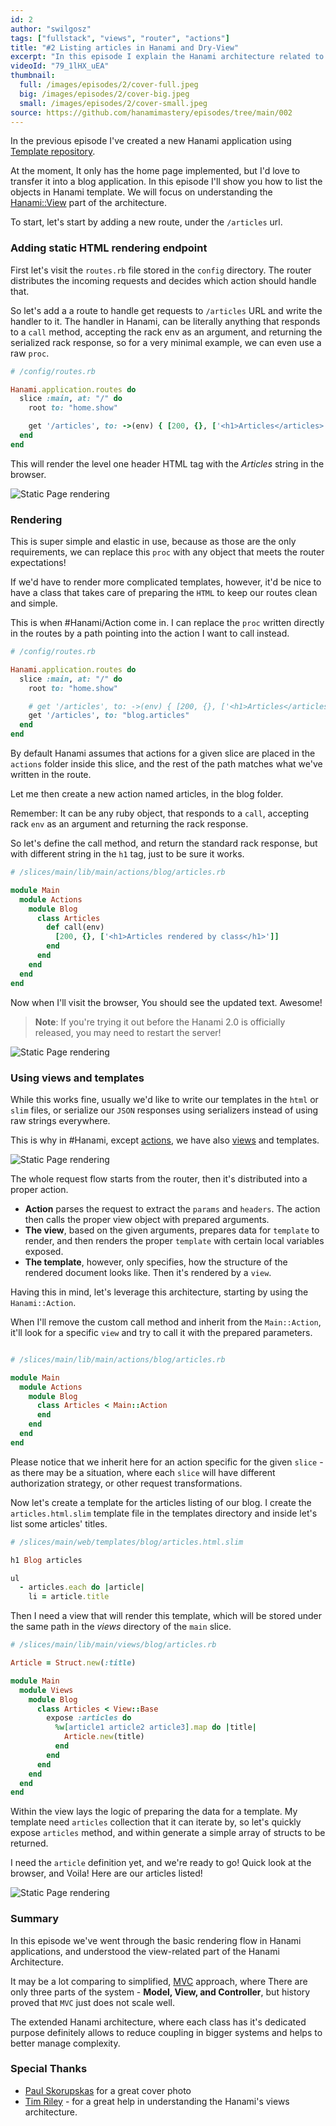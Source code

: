 ```yaml
---
id: 2
author: "swilgosz"
tags: ["fullstack", "views", "router", "actions"]
title: "#2 Listing articles in Hanami and Dry-View"
excerpt: "In this episode I explain the Hanami architecture related to views rendering, by using Hanami View, Hanami Actions and templates, to list articles for a blog applicaton."
videoId: "79_1lHX_uEA"
thumbnail:
  full: /images/episodes/2/cover-full.jpeg
  big: /images/episodes/2/cover-big.jpeg
  small: /images/episodes/2/cover-small.jpeg
source: https://github.com/hanamimastery/episodes/tree/main/002
---
```


In the previous episode I've created a new Hanami application using [Template repository](/episodes/1-creating-hanami-application).

At the moment, It only has the home page implemented, but I'd love to transfer it into a blog application. In this episode I'll show you how to list the objects in Hanami template. We will focus on understanding the [Hanami::View](https://github.com/hanami/view) part of the architecture.

To start, let's start by adding a new route, under the `/articles` url.

### Adding static HTML rendering endpoint

First let's visit the `routes.rb` file stored in the `config` directory. The router distributes the incoming requests and decides which action should handle that.

So let's add a a route to handle get requests to `/articles` URL and write the handler to it. The handler in Hanami, can be literally anything that responds to a `call` method, accepting the rack env as an argument, and returning the serialized rack response, so for a very minimal example, we can even use a raw `proc`.

```ruby
# /config/routes.rb

Hanami.application.routes do
  slice :main, at: "/" do
    root to: "home.show"

    get '/articles', to: ->(env) { [200, {}, ['<h1>Articles</articles>']] }
  end
end
```

This will render the level one header HTML tag with the _Articles_ string in the browser.

![Static Page rendering](/images/episodes/2/static-browser.png)

### Rendering

This is super simple and elastic in use, because as those are the only requirements, we can replace this `proc` with any object that meets the router expectations!

If we'd have to render more complicated templates, however, it'd be nice to have a class that takes care of preparing the `HTML` to keep our routes clean and simple.

This is when #Hanami/Action come in. I can replace the `proc` written directly in the routes by a path pointing into the action I want to call instead.

```ruby
# /config/routes.rb

Hanami.application.routes do
  slice :main, at: "/" do
    root to: "home.show"

    # get '/articles', to: ->(env) { [200, {}, ['<h1>Articles</articles>']] }
    get '/articles', to: "blog.articles"
  end
end
```

By default Hanami assumes that actions for a given slice are placed in the `actions` folder inside this slice, and the rest of the path matches what we've written in the route.

Let me then create a new action named articles, in the blog folder.

Remember: It can be any ruby object, that responds to a `call`, accepting rack `env` as an argument and returning the rack response.

So let's define the call method, and return the standard rack response, but with different string in the `h1` tag, just to be sure it works.

```ruby
# /slices/main/lib/main/actions/blog/articles.rb

module Main
  module Actions
    module Blog
      class Articles
        def call(env)
          [200, {}, ['<h1>Articles rendered by class</h1>']]
        end
      end
    end
  end
end
```

Now when I'll visit the browser, You should see the updated text. Awesome!

> **Note**: If you're trying it out before the Hanami 2.0 is officially released, you may need to restart the server!

![Static Page rendering](/images/episodes/2/static-browser-from-action.png)

### Using views and templates

While this works fine, usually we'd like to write our templates in the `html` or `slim` files, or serialize our `JSON` responses using serializers instead of using raw strings everywhere.

This is why in #Hanami, except [actions](https://github.com/hanami/controller#actions), we have also [views](https://github.com/hanami/view) and templates.

![Static Page rendering](/images/episodes/2/request-flow.png)

The whole request flow starts from the router, then it's distributed into a proper action.

- **Action** parses the request to extract the `params` and `headers`. The action then calls the proper view object with prepared arguments.
- **The view**, based on the given arguments, prepares data for `template` to render, and then renders the proper `template` with certain local variables exposed.
- **The template**, however, only specifies, how the structure of the rendered document looks like. Then it's rendered by a `view`.

Having this in mind, let's leverage this architecture, starting by using the `Hanami::Action`.

When I'll remove the custom call method and inherit from the `Main::Action`, it'll look for a specific `view` and try to call it with the prepared parameters.

```ruby

# /slices/main/lib/main/actions/blog/articles.rb

module Main
  module Actions
    module Blog
      class Articles < Main::Action
      end
    end
  end
end
```

Please notice that we inherit here for an action specific for the given `slice` - as there may be a situation, where each `slice` will have different authorization strategy, or other request transformations.

Now let's create a template for the articles listing of our blog. I create the `articles.html.slim`  template file in the templates directory and inside let's list some articles' titles.

```ruby
# /slices/main/web/templates/blog/articles.html.slim

h1 Blog articles

ul
  - articles.each do |article|
    li = article.title
```

Then I need a view that will render this template, which will be stored under the same path in the _views_ directory of the `main` slice.

```ruby
# /slices/main/lib/main/views/blog/articles.rb

Article = Struct.new(:title)

module Main
  module Views
    module Blog
      class Articles < View::Base
        expose :articles do
          %w[article1 article2 article3].map do |title|
            Article.new(title)
          end
        end
      end
    end
  end
end
```

Within the view lays the logic of preparing the data for a template. My template need `articles` collection that it can iterate by, so let's quickly expose `articles` method, and within generate a simple array of structs to be returned.

I need the `article` definition yet, and we're ready to go! Quick look at the browser, and Voila! Here are our articles listed!

![Static Page rendering](/images/episodes/2/articles.png)

### Summary

In this episode we've went through the basic rendering flow in Hanami applications, and understood the view-related part of the Hanami Architecture.

It may be a lot comparing to simplified, [MVC](https://www.tutorialspoint.com/mvc_framework/mvc_framework_introduction.htm) approach, where There are only three parts of the system - **Model, View, and Controller**, but history proved that `MVC` just does not scale well.

The extended Hanami architecture, where each class has it's dedicated purpose definitely allows to reduce coupling in bigger systems and helps to better manage complexity.

### Special Thanks

- [Paul Skorupskas](https://unsplash.com/@pawelskor) for a great cover photo
- [Tim Riley](https://timriley.info/) - for a great help in understanding the Hanami's views architecture.

